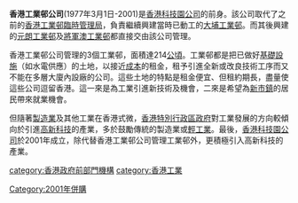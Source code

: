 '''香港工業邨公司'''(1977年3月1日-2001)是[[香港科技園公司|香港科技園公司]]的前身。該公司取代了之前的[[香港工業邨臨時管理局|香港工業邨臨時管理局]]，負責繼續興建當時已動工的[[大埔工業邨|大埔工業邨]]。而其後興建的[[元朗工業邨|元朗工業邨]]及[[將軍澳工業邨|將軍澳工業邨]]都直接交由該公司管理。

香港工業邨公司管理的3個工業邨，面積達214[[公頃|公頃]]。工業邨都是把已做好[[基礎設施|基礎設施]]（如水電供應）的土地，以接近[[成本|成本]]的租金，租予引進全新或改良技術工序而又不能在多層大廈內設廠的公司。這些土地的特點是租金便宜、但租約期長，盡量使這些公司逗留香港。這一來是為工業引進新技術及機會，二來是希望為[[香港新市鎮|新市鎮]]的居民帶來就業機會。

但隨著[[製造業|製造業]]及其他工業在香港式微，[[香港特別行政區政府|香港特別行政區政府]]對工業發展的方向較傾向於引進[[高新科技|高新科技]]的產業，多於鼓勵傳統的製造業或[[輕工業|輕工業]]。最後，[[香港科技園公司|香港科技園公司]]於2001年成立，除代替香港工業邨公司管理工業邨外，更積極引入高新科技的產業。

[[category:香港政府前部門機構|category:香港政府前部門機構]]
[[category:香港工業|category:香港工業]]
[[Category:2001年併購|Category:2001年併購]]